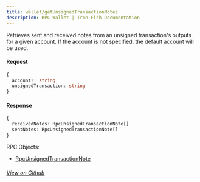 ```yaml
---
title: wallet/getUnsignedTransactionNotes
description: RPC Wallet | Iron Fish Documentation
---
```


Retrieves sent and received notes from an unsigned transaction's outputs for a given account. If the account is not specified, the default account will be used.

#### Request

```ts
{
  account?: string
  unsignedTransaction: string
}
```

#### Response

```ts
{
  receivedNotes: RpcUnsignedTransactionNote[]
  sentNotes: RpcUnsignedTransactionNote[]
}
```

RPC Objects: 
- [RpcUnsignedTransactionNote](/developers/documentation/rpc/objects/rpcUnsignedTransactionNote)


###### [View on Github](https://github.com/iron-fish/ironfish/blob/master/ironfish/src/rpc/routes/wallet/getUnsignedTransactionNotes.ts)
